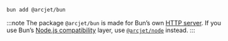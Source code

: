 ```sh
bun add @arcjet/bun
```

:::note
The package `@arcjet/bun` is made for Bun’s own [HTTP server][bun-http-server].
If you use Bun’s [Node.js compatibility][bun-nodejs-apis] layer,
use [`@arcjet/node`][arcjet-filters-node-js] instead.
:::

[arcjet-filters-node-js]: /filters/quick-start?f=node-js
[bun-http-server]: https://bun.sh/docs/api/http
[bun-nodejs-apis]: https://bun.sh/docs/runtime/nodejs-apis
